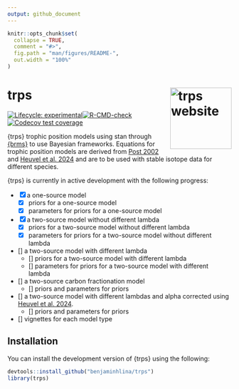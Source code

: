 ```yaml
---
output: github_document
---
```


<!-- README.md is generated from README.Rmd. Please edit that file -->

```r
knitr::opts_chunk$set(
  collapse = TRUE,
  comment = "#>",
  fig.path = "man/figures/README-",
  out.width = "100%"
)
```

# trps <a href="https://benjaminhlina.github.io/trps/"><img src="man/figures/logo.png" align="right" height="138" alt="trps website" /></a>

<!-- badges: start -->
[![Lifecycle: experimental](https://img.shields.io/badge/lifecycle-experimental-orange.svg)](https://lifecycle.r-lib.org/articles/stages.html#experimental)[![R-CMD-check](https://github.com/benjaminhlina/trps/actions/workflows/R-CMD-check.yaml/badge.svg)](https://github.com/benjaminhlina/trps/actions/workflows/R-CMD-check.yaml)[![Codecov test coverage](https://codecov.io/gh/benjaminhlina/trps/graph/badge.svg)](https://app.codecov.io/gh/benjaminhlina/trps)
<!-- badges: end -->

{trps} trophic position models using stan through [{brms}](https://paulbuerkner.com/brms/) to use Bayesian frameworks. Equations for trophic position models are derived from [Post 2002](https://esajournals.onlinelibrary.wiley.com/doi/abs/10.1890/0012-9658%282002%29083%5B0703%3AUSITET%5D2.0.CO%3B2) and [Heuvel et al. 2024](https://aslopubs.onlinelibrary.wiley.com/doi/full/10.1002/lno.12466) and are to be used with stable isotope data for different species.  


{trps} is currently in active development with the following progress: 

- [x] a one-source model  
    - [x] priors for a one-source model  
    - [x] parameters for priors for a one-source model  
- [x] a two-source model without different lambda 
    - [x] priors for a two-source model without different lambda
    - [x] parameters for priors for a two-source model without different lambda
- [] a two-source model with different lambda
    - [] priors for a two-source model with different lambda
    - [] parameters for priors for a two-source model with different lambda
- [] a two-source carbon fractionation model 
    - [] priors and parameters for priors 
- [] a two-source model with different lambdas and alpha corrected using [Heuvel et al. 2024](https://aslopubs.onlinelibrary.wiley.com/doi/full/10.1002/lno.12466). 
    - [] priors and parameters for priors 
- [] vignettes for each model type



## Installation

You can install the development version of {trps} using the following:

``` r
devtools::install_github("benjaminhlina/trps")
library(trps)
```
